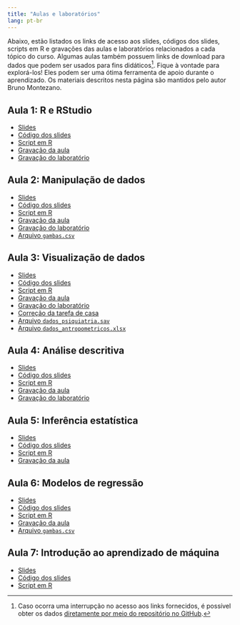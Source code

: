 ```yaml
---
title: "Aulas e laboratórios"
lang: pt-br
---
```


Abaixo, estão listados os links de acesso aos slides, códigos dos slides,
scripts em R e gravações das aulas e laboratórios relacionados a cada tópico do
curso.
Algumas aulas também possuem links de download para dados que podem ser
usados para fins didáticos^[Caso ocorra uma interrupção no acesso aos links
fornecidos, é possível obter os dados [diretamente por meio do repositório no GitHub](https://github.com/brunomontezano/r-workshop/tree/main/slides/dados).].
Fique à vontade para explorá-los!
Eles podem ser uma ótima ferramenta de apoio durante o aprendizado.
Os materiais descritos nesta página são mantidos pelo autor Bruno Montezano.

## Aula 1: R e RStudio

* [Slides](slides/1_r_e_rstudio/slides_r_e_rstudio.html)
* [Código dos slides](https://raw.githubusercontent.com/brunomontezano/r-workshop/main/slides/1_r_rstudio/slides_r_e_rstudio.qmd)
* [Script em R](https://raw.githubusercontent.com/brunomontezano/r-workshop/main/slides/1_r_e_rstudio/script_r_e_rstudio.R)
* [Gravação da aula](https://youtu.be/MhysI-QdtZY)
* [Gravação do laboratório](https://youtu.be/DhosKMrXevY)
  
## Aula 2: Manipulação de dados

* [Slides](slides/2_manipulacao/slides_manipulacao.html)
* [Código dos slides](https://raw.githubusercontent.com/brunomontezano/r-workshop/main/slides/2_manipulacao/slides_manipulacao.qmd)
* [Script em R](https://raw.githubusercontent.com/brunomontezano/r-workshop/main/slides/2_manipulacao/script_manipulacao.R)
* [Gravação da aula](https://youtu.be/EpWgpzLWxJ8)
* [Gravação do laboratório](https://youtu.be/tntHJWTlR3o)
* [Arquivo `gambas.csv`](https://drive.google.com/uc?export=download&id=1BQgajup9B7MKJxSSrW0_x_GCrDuCkrjj)
  
## Aula 3: Visualização de dados
  
* [Slides](slides/3_visualizacao/slides_visualizacao.html)
* [Código dos slides](https://raw.githubusercontent.com/brunomontezano/r-workshop/main/slides/3_visualizacao/slides_visualizacao.qmd)
* [Script em R](https://raw.githubusercontent.com/brunomontezano/r-workshop/main/slides/3_visualizacao/script_visualizacao.R)
* [Gravação da aula](https://youtu.be/wMcOUMCv5NM)
* [Gravação do laboratório](https://youtu.be/IIW4j2nupoI)
* [Correção da tarefa de casa](https://youtu.be/vKVBNEkSXzI)
* [Arquivo `dados_psiquiatria.sav`](https://drive.google.com/uc?export=download&id=1CbXFwWPbSChEbYlj2b6k6LEEf6xsT4VG)
* [Arquivo `dados_antropometricos.xlsx`](https://drive.google.com/uc?export=download&id=1MyePYTxHybfbQ75LIXyJgKDbRAtvQdT2)
  
## Aula 4: Análise descritiva
  
* [Slides](slides/4_descritiva/slides_descritiva.html)
* [Código dos slides](https://raw.githubusercontent.com/brunomontezano/r-workshop/main/slides/4_descritiva/slides_descritiva.qmd)
* [Script em R](https://raw.githubusercontent.com/brunomontezano/r-workshop/main/slides/4_descritiva/script_descritiva.R)
* [Gravação da aula](https://youtu.be/a9-yo5IwC84)
* [Gravação do laboratório](https://youtu.be/4IcjKk--s5A)

## Aula 5: Inferência estatística
  
* [Slides](slides/5_inferencia/slides_inferencia.html)
* [Código dos slides](https://raw.githubusercontent.com/brunomontezano/r-workshop/main/slides/5_inferencia/slides_inferencia.qmd)
* [Script em R](https://raw.githubusercontent.com/brunomontezano/r-workshop/main/slides/5_inferencia/script_inferencia.R)
* [Gravação da aula](https://youtu.be/HaW_jG0o1gE)
  
## Aula 6: Modelos de regressão
  
* [Slides](slides/6_regressao/slides_regressao.html)
* [Código dos slides](https://raw.githubusercontent.com/brunomontezano/r-workshop/main/slides/6_regressao/slides_regressao.qmd)
* [Script em R](https://raw.githubusercontent.com/brunomontezano/r-workshop/main/slides/6_regressao/script_regressao.R)
* [Gravação da aula](https://youtu.be/iVMEO4DyuPo)
* [Arquivo `gambas.csv`](https://drive.google.com/uc?export=download&id=1BQgajup9B7MKJxSSrW0_x_GCrDuCkrjj)
  
## Aula 7: Introdução ao aprendizado de máquina
  
* [Slides](slides/7_intro_ml/slides_intro_ml.html)
* [Código dos slides](https://raw.githubusercontent.com/brunomontezano/r-workshop/main/slides/7_intro_ml/slides_intro_ml.qmd)
* [Script em R](https://raw.githubusercontent.com/brunomontezano/r-workshop/main/slides/7_intro_ml/script_intro_ml.R)

